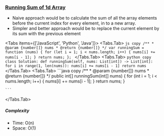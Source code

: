 
### [Running Sum of 1d Array](https://leetcode.com/problems/running-sum-of-1d-array/)

- Naive approach would be to calculate the sum of all the array elements before the current index for every element, in to a new array.
- Simpler and better approach would be to replace the current element by its sum with the previous element

<Tabs items={['JavaScript', 'Python', 'Java']}>
  <Tabs.Tab>
    ```js copy
      /**
       * @param {number[]} nums
       * @return {number[]}
       */
      var runningSum = function (nums) {
          for (let i = 1; i < nums.length; i++) {
              nums[i] += nums[i - 1];
          }
          return nums;
      };
    ```
  </Tabs.Tab>
  <Tabs.Tab>
    ```python copy
      class Solution:
          def runningSum(self, nums: List[int]) -> List[int]:
              for i in range(1, len(nums)):
                  nums[i] += nums[i - 1]
              return nums
    ```
  </Tabs.Tab>
  <Tabs.Tab>
    ```java copy
      /**
       * @param {number[]} nums
       * @return {number[]}
       */
      public int[] runningSum(int[] nums) {
          for (int i = 1; i < nums.length; i++) {
              nums[i] += nums[i - 1];
          }
          return nums;
      }

    ```
  </Tabs.Tab>
</Tabs>

##### Complexity

- Time: O(n)
- Space: O(1)
